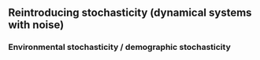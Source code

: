 ## Reintroducing stochasticity (dynamical systems with noise)

### Environmental stochasticity / demographic stochasticity